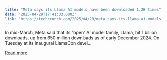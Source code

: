 ```yaml
---
title: "Meta says its Llama AI models have been downloaded 1.2B times"
date: "2025-04-29T17:41:33.000Z"
link: "https://techcrunch.com/2025/04/29/meta-says-its-llama-ai-models-have-been-downloaded-1-2b-times/"
---
```


In mid-March, Meta said that its &#8220;open&#8221; AI model family, Llama, hit 1 billion downloads, up from 650 million downloads as of early December 2024. On Tuesday at its inaugural LlamaCon devel...

[Read more](https://techcrunch.com/2025/04/29/meta-says-its-llama-ai-models-have-been-downloaded-1-2b-times/)
